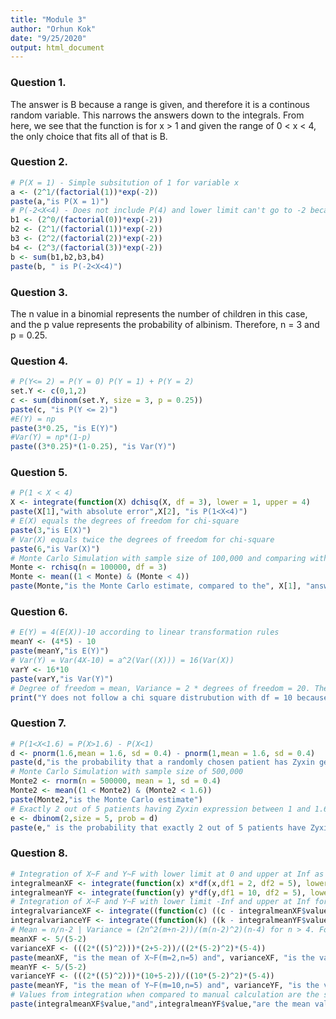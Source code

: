 ---
title: "Module 3"
author: "Orhun Kok"
date: "9/25/2020"
output: html_document
---

### Question 1.

The answer is B because a range is given, and therefore it is a continous random variable. This narrows the answers down to the integrals. From here, we see that the function is for x > 1 and given the range of 0 < x < 4, the only choice that fits all of that is B. 

### Question 2.
```{r Question 2, echo = FALSE}
# P(X = 1) - Simple subsitution of 1 for variable x
a <- (2^1/(factorial(1))*exp(-2))
paste(a,"is P(X = 1)")
# P(-2<X<4) - Does not include P(4) and lower limit can't go to -2 because x is a defined list
b1 <- (2^0/(factorial(0))*exp(-2))
b2 <- (2^1/(factorial(1))*exp(-2))
b3 <- (2^2/(factorial(2))*exp(-2))
b4 <- (2^3/(factorial(3))*exp(-2))
b <- sum(b1,b2,b3,b4)
paste(b, " is P(-2<X<4)")
```

### Question 3.

The n value in a binomial represents the number of children in this case, and the p value represents the probability of albinism. Therefore, n = 3 and p = 0.25.

### Question 4.
```{r Question 4, echo = FALSE}
# P(Y<= 2) = P(Y = 0) P(Y = 1) + P(Y = 2)
set.Y <- c(0,1,2)
c <- sum(dbinom(set.Y, size = 3, p = 0.25))
paste(c, "is P(Y <= 2)")
#E(Y) = np
paste(3*0.25, "is E(Y)")
#Var(Y) = np*(1-p)
paste((3*0.25)*(1-0.25), "is Var(Y)")
```
### Question 5.
```{r Question 5, echo = FALSE}
# P(1 < X < 4)
X <- integrate(function(X) dchisq(X, df = 3), lower = 1, upper = 4)
paste(X[1],"with absolute error",X[2], "is P(1<X<4)")
# E(X) equals the degrees of freedom for chi-square
paste(3,"is E(X)")
# Var(X) equals twice the degrees of freedom for chi-square
paste(6,"is Var(X)")
# Monte Carlo Simulation with sample size of 100,000 and comparing with original
Monte <- rchisq(n = 100000, df = 3)
Monte <- mean((1 < Monte) & (Monte < 4))
paste(Monte,"is the Monte Carlo estimate, compared to the", X[1], "answer from above")
```

### Question 6.
```{r Question 6, echo = FALSE}
# E(Y) = 4(E(X))-10 according to linear transformation rules
meanY <- (4*5) - 10
paste(meanY,"is E(Y)")
# Var(Y) = Var(4X-10) = a^2(Var((X))) = 16(Var(X))
varY <- 16*10
paste(varY,"is Var(Y)")
# Degree of freedom = mean, Variance = 2 * degrees of freedom = 20. Therefore, 20 != varY
print("Y does not follow a chi square distrubution with df = 10 because while the mean does equal 10, the variances do not match")
```

### Question 7.
```{r Question 7, echo = FALSE}
# P(1<X<1.6) = P(X>1.6) - P(X<1)
d <- pnorm(1.6,mean = 1.6, sd = 0.4) - pnorm(1,mean = 1.6, sd = 0.4)
paste(d,"is the probability that a randomly chosen patient has Zyxin gene expression values between 1 and 1.6")
# Monte Carlo Simulation with sample size of 500,000
Monte2 <- rnorm(n = 500000, mean = 1, sd = 0.4)
Monte2 <- mean((1 < Monte2) & (Monte2 < 1.6))
paste(Monte2,"is the Monte Carlo estimate")
# Exactly 2 out of 5 patients having Zyxin expression between 1 and 1.6
e <- dbinom(2,size = 5, prob = d)
paste(e," is the probability that exactly 2 out of 5 patients have Zyxin expression between 1 and 1.6 ")
```

### Question 8.
```{r Question 8, echo = FALSE}
# Integration of X~F and Y~F with lower limit at 0 and upper at Inf as per instructions for mean calculation
integralmeanXF <- integrate(function(x) x*df(x,df1 = 2, df2 = 5), lower = 0, upper = Inf)
integralmeanYF <- integrate(function(y) y*df(y,df1 = 10, df2 = 5), lower = 0, upper = Inf)
# Integration of X~F and Y~F with lower limit -Inf and upper at Inf for variance calculation
integralvarianceXF <- integrate((function(c) ((c - integralmeanXF$value)^2)*df(c,df1 = 2, df2 = 5)), lower = -Inf, upper = Inf)
integralvarianceYF <- integrate((function(k) ((k - integralmeanYF$value)^2)*df(k,df1 = 10, df2 = 5)), lower = -Inf, upper = Inf)
# Mean = n/n-2 | Variance = (2n^2(m+n-2))/(m(n-2)^2)(n-4) for n > 4. Formulas found in table 3.4.1
meanXF <- 5/(5-2)
varianceXF <- (((2*((5)^2)))*(2+5-2))/((2*(5-2)^2)*(5-4))
paste(meanXF, "is the mean of X~F(m=2,n=5) and", varianceXF, "is the variance of X~F(m=2,n=5)")
meanYF <- 5/(5-2)
varianceYF <- (((2*((5)^2)))*(10+5-2))/((10*(5-2)^2)*(5-4))
paste(meanYF, "is the mean of Y~F(m=10,n=5) and", varianceYF, "is the variance of Y~F(m=10,n=5)")
# Values from integration when compared to manual calculation are the same
paste(integralmeanXF$value,"and",integralmeanYF$value,"are the mean values from part A for X~F and Y~F respectively, and", integralvarianceXF$value,"and", integralvarianceYF$value, "are the variance values from part A for X~F and Y~F respectively. When comparing the values from Part A and B, you can see they match.")
```

